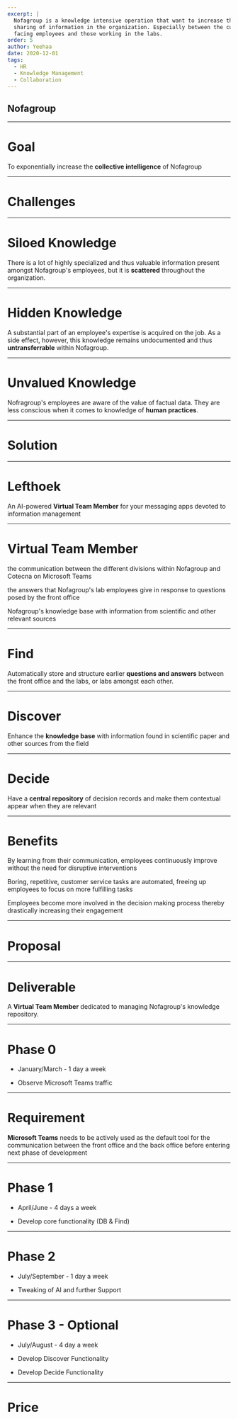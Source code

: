 ```yaml
---
excerpt: |
  Nofagroup is a knowledge intensive operation that want to increase the
  sharing of information in the organization. Especially between the customer
  facing employees and those working in the labs.
order: 5
author: Yeehaa
date: 2020-12-01
tags: 
  - HR
  - Knowledge Management
  - Collaboration
---
```



<Cover>

## Nofagroup

</Cover>

---

<Basic>

# Goal

To exponentially increase the **collective intelligence** of Nofagroup

</Basic>

---

<SectionCover>

# Challenges

</SectionCover>

---

<Basic>

# Siloed Knowledge

There is a lot of highly specialized and thus valuable information present
amongst Nofagroup's employees, but it is **scattered** throughout the
organization.

</Basic>

---

<Basic>

# Hidden Knowledge

A substantial part of an employee's expertise is acquired on the job. As a side
effect, however, this knowledge remains undocumented and thus
**untransferrable** within Nofagroup.

</Basic>

---

<Basic>

# Unvalued Knowledge

Nofragroup's employees are aware of the value of factual data. They are
less conscious when it comes to knowledge of **human practices**.

</Basic>

---

<SectionCover>

# Solution

</SectionCover>

---

<Basic>

# Lefthoek

An AI-powered **Virtual Team Member** for your messaging apps devoted to
information management 

</Basic>

---

<Icons>

# Virtual Team Member

<SellingPoint iconName="Microphone" title="moderates">the communication between
the different divisions within Nofagroup and Cotecna on Microsoft Teams</SellingPoint>

<SellingPoint iconName="Binders" title="organizes">the answers that
Nofagroup's lab employees give in response to questions posed by the front
office</SellingPoint>

<SellingPoint iconName="Hologram" title="augments">Nofagroup's knowledge base with 
information from scientific and other relevant sources</SellingPoint>

</Icons>

---


<Basic>

# Find

Automatically store and structure earlier **questions and answers** between the
front office and the labs, or labs amongst each other.

</Basic>

---


<Basic>

# Discover

Enhance the **knowledge base** with information found in scientific paper and
other sources from the field

</Basic>

---

<Basic>

# Decide

Have a **central repository** of decision records and make them contextual
appear when they are relevant

</Basic>

---

<Icons>

# Benefits

<SellingPoint iconName="Hand" title="learn">By learning from their
communication, employees continuously improve without the need for disruptive
interventions</SellingPoint>

<SellingPoint iconName="Heart" title="care">Boring, repetitive, customer service
tasks are automated, freeing up employees to focus on more fulfilling
tasks</SellingPoint>

<SellingPoint iconName="Something" title="uplift">Employees become more
involved in the decision making process thereby drastically increasing their
engagement</SellingPoint>


</Icons>

---

<SectionCover>

# Proposal

</SectionCover>

---

<Basic>

# Deliverable

A **Virtual Team Member** dedicated to managing Nofagroup's knowledge
repository.

</Basic>

---

<Basic>

# Phase 0

+ January/March - 1 day a week

+ Observe Microsoft Teams traffic

</Basic>

---

<Basic>

# Requirement

**Microsoft Teams** needs to be actively used as the default tool for the
communication between the front office and the back office before entering next
phase of development

</Basic>

---

<Basic>

# Phase 1

+ April/June - 4 days a week

+ Develop core functionality (DB & Find)

</Basic>

---

<Basic>

# Phase 2

+ July/September - 1 day a week

+ Tweaking of AI and further Support

</Basic>

---

<Basic>

# Phase 3 - Optional

+ July/August - 4 day a week

+ Develop Discover Functionality

+ Develop Decide Functionality

</Basic>

---

<Basic>

# Price

<Stat figure="€45-85K"/>

</Basic>

